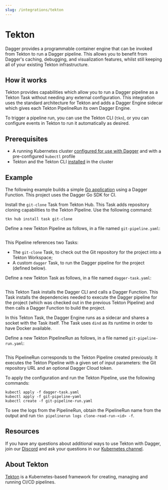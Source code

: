 ```yaml
---
slug: /integrations/tekton
---
```


# Tekton

Dagger provides a programmable container engine that can be invoked from Tekton to run a Dagger pipeline. This allows you to benefit from Dagger's caching, debugging, and visualization features, whilst still keeping all of your existing Tekton infrastructure.

## How it works

Tekton provides capabilities which allow you to run a Dagger pipeline as a Tekton Task without needing any external configuration. This integration uses the standard architecture for Tekton and adds a Dagger Engine sidecar which gives each Tekton PipelineRun its own Dagger Engine.

To trigger a pipeline run, you can use the Tekton CLI (`tkn`), or you can configure events in Tekton to run it automatically as desired.

## Prerequisites

- A running Kubernetes cluster [configured for use with Dagger](./kubernetes.mdx) and with a pre-configured `kubectl` profile
- Tekton and the Tekton CLI [installed](https://tekton.dev/docs/getting-started/) in the cluster

## Example

The following example builds a simple [Go application](https://github.com/kpenfound/greetings-api) using a Dagger Function. This project uses the Dagger Go SDK for CI.

Install the `git-clone` Task from Tekton Hub. This Task adds repository cloning capabilities to the Tekton Pipeline. Use the following command:

```shell
tkn hub install task git-clone
```

Define a new Tekton Pipeline as follows, in a file named `git-pipeline.yaml`:

```yaml title="git-pipeline.yaml" file=./snippets/tekton-git-pipeline.yaml
```

This Pipeline references two Tasks:

- The `git-clone` Task, to check out the Git repository for the project into a Tekton Workspace;
- A custom `dagger` Task, to run the Dagger pipeline for the project (defined below).

Define a new Tekton Task as follows, in a file named `dagger-task.yaml`:

```yaml title="dagger-task.yaml" file=./snippets/tekton-dagger-task.yaml template
```

This Tekton Task installs the Dagger CLI and calls a Dagger Function. This Task installs the dependencies needed to execute the Dagger pipeline for the project (which was checked out in the previous Tekton Pipeline) and then calls a Dagger Function to build the project.

In this Tekton Task, the Dagger Engine runs as a sidecar and shares a socket with the Task itself. The Task uses `dind` as its runtime in order to have Docker available.

Define a new Tekton PipelineRun as follows, in a file named `git-pipeline-run.yaml`:

```yaml title="git-pipeline-run.yaml" file=./snippets/tekton-git-pipeline-run.yaml
```

This PipelineRun corresponds to the Tekton Pipeline created previously. It executes the Tekton Pipeline with a given set of input parameters: the Git repository URL and an optional Dagger Cloud token.

To apply the configuration and run the Tekton Pipeline, use the following commands:

```shell
kubectl apply -f dagger-task.yaml
kubectl apply -f git-pipeline-yaml
kubectl create -f git-pipeline-run.yaml
```

To see the logs from the PipelineRun, obtain the PipelineRun name from the output and run `tkn pipelinerun logs clone-read-run-<id> -f`.

## Resources

If you have any questions about additional ways to use Tekton with Dagger, join our [Discord](https://discord.gg/dagger-io) and ask your questions in our [Kubernetes channel](https://discord.com/channels/707636530424053791/1122942037096927353).

## About Tekton

[Tekton](https://tekton.dev/) is a Kubernetes-based framework for creating, managing and running CI/CD pipelines.
